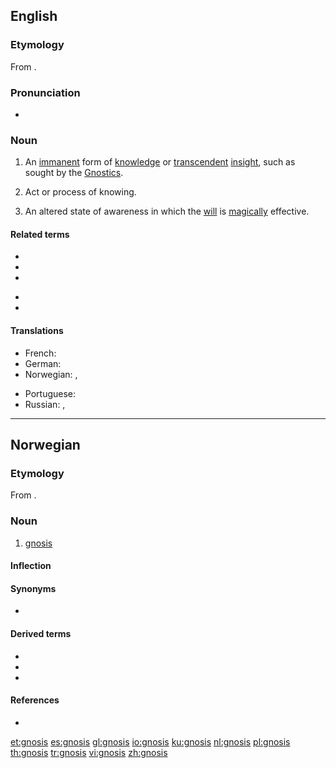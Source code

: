 {{also|Gnosis}}
==English==

===Etymology===
{{PIE root|en|ǵneh₃}}
From {{etyl|grc|en}} {{m|grc|γνῶσις||knowledge}}.

===Pronunciation===
* {{IPA|/ˈnəʊ.sɪs/|lang=en}}

===Noun===
{{wikipedia}}
{{en-noun|gnoses}}

# {{lb|en|gnosticism}} An [[immanent]] form of [[knowledge]] or [[transcendent]] [[insight]], such as sought by the [[Gnostic]]s.
# Act or process of knowing.
# {{lb|en|occult}} An altered state of awareness in which the [[will]] is [[magically]] effective.

====Related terms====
{{rel-top}}
* {{l|en|agnostic}}
* {{l|en|gnosiology}}
* {{l|en|Gnostic}}
{{rel-mid}}
* {{l|en|Gnosticism}}
* {{l|en|prognosis}}
{{rel-bottom}}

====Translations====
{{trans-top|gnosis}}
* French: {{t+|fr|gnose|f}}
* German: {{t+|de|Gnosis|f}}
* Norwegian: {{t|no|gnose|m}}, {{t|no|gnosis|m}}
{{trans-mid}}
* Portuguese: {{t+|pt|gnose|f}}
* Russian: {{t+|ru|гно́зис}}, {{t|ru|гно́сис}}
{{trans-bottom}}

----

==Norwegian==

===Etymology===
From {{etyl|grc|no}} {{m|grc|γνῶσις||knowledge}}.

===Noun===
{{head|no|noun|g=m}}

# {{lb|no|gnosticism|singulare tantum}} [[gnosis]]

====Inflection====
{{no-noun-infl|nb-class=m1|nn-class=n1}}

====Synonyms====
* {{l|no|gnose}}

====Derived terms====
* {{l|no|gnostiker}}
* {{l|no|gnostisisme}}
* {{l|no|gnostisk}}

====References====
* {{R:Ordnett}}

[[et:gnosis]]
[[es:gnosis]]
[[gl:gnosis]]
[[io:gnosis]]
[[ku:gnosis]]
[[nl:gnosis]]
[[pl:gnosis]]
[[th:gnosis]]
[[tr:gnosis]]
[[vi:gnosis]]
[[zh:gnosis]]